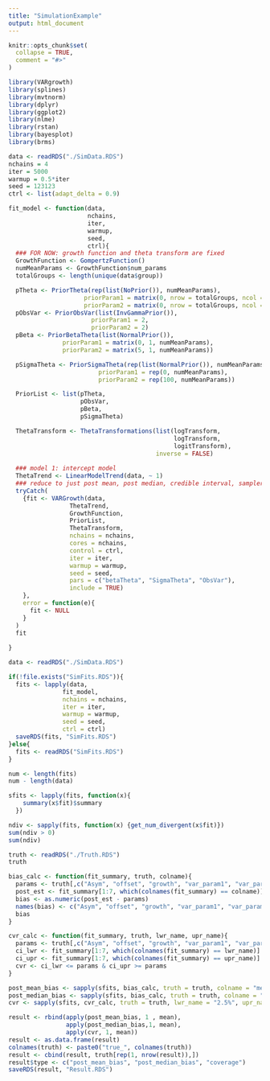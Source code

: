 ```yaml
---
title: "SimulationExample"
output: html_document
---
```


```r
knitr::opts_chunk$set(
  collapse = TRUE,
  comment = "#>"
)
```

```r
library(VARgrowth)
library(splines)
library(mvtnorm)
library(dplyr)
library(ggplot2)
library(nlme)
library(rstan)
library(bayesplot)
library(brms)
```


```r
data <- readRDS("./SimData.RDS")
nchains = 4
iter = 5000
warmup = 0.5*iter
seed = 123123
ctrl <- list(adapt_delta = 0.9)

fit_model <- function(data, 
                      nchains, 
                      iter, 
                      warmup, 
                      seed,
                      ctrl){
  ### FOR NOW: growth function and theta transform are fixed
  GrowthFunction <- GompertzFunction()
  numMeanParams <- GrowthFunction$num_params
  totalGroups <- length(unique(data$group))

  pTheta <- PriorTheta(rep(list(NoPrior()), numMeanParams),
                     priorParam1 = matrix(0, nrow = totalGroups, ncol = numMeanParams), 
                     priorParam2 = matrix(0, nrow = totalGroups, ncol = numMeanParams))
  pObsVar <- PriorObsVar(list(InvGammaPrior()),
                       priorParam1 = 2,
                       priorParam2 = 2)
  pBeta <- PriorBetaTheta(list(NormalPrior()),
               priorParam1 = matrix(0, 1, numMeanParams),
               priorParam2 = matrix(5, 1, numMeanParams))

  pSigmaTheta <- PriorSigmaTheta(rep(list(NormalPrior()), numMeanParams),
                         priorParam1 = rep(0, numMeanParams),
                         priorParam2 = rep(100, numMeanParams))

  PriorList <- list(pTheta,
                    pObsVar,
                    pBeta,
                    pSigmaTheta)

  ThetaTransform <- ThetaTransformations(list(logTransform,
                                              logTransform,
                                              logitTransform),
                                         inverse = FALSE)
  
  ### model 1: intercept model
  ThetaTrend <- LinearModelTrend(data, ~ 1)
  ### reduce to just post mean, post median, credible interval, sampler errors
  tryCatch(
    {fit <- VARGrowth(data,
                 ThetaTrend, 
                 GrowthFunction, 
                 PriorList, 
                 ThetaTransform,
                 nchains = nchains,
                 cores = nchains,
                 control = ctrl,
                 iter = iter,
                 warmup = warmup,
                 seed = seed,
                 pars = c("betaTheta", "SigmaTheta", "ObsVar"),
                 include = TRUE)
    },
    error = function(e){
      fit <- NULL
    }
  )
  fit
  
}

```


```r
data <- readRDS("./SimData.RDS")

if(!file.exists("SimFits.RDS")){
  fits <- lapply(data, 
               fit_model,
               nchains = nchains,
               iter = iter, 
               warmup = warmup, 
               seed = seed,
               ctrl = ctrl)
  saveRDS(fits, "SimFits.RDS")
}else{
  fits <- readRDS("SimFits.RDS")
}

num <- length(fits)
num - length(data)

sfits <- lapply(fits, function(x){
    summary(x$fit)$summary 
  })

ndiv <- sapply(fits, function(x) {get_num_divergent(x$fit)})
sum(ndiv > 0)
sum(ndiv)
```

```r
truth <- readRDS("./Truth.RDS")
truth

bias_calc <- function(fit_summary, truth, colname){
  params <- truth[,c("Asym", "offset", "growth", "var_param1", "var_param2", "var_param3", "obs_vars")]
  post_est <- fit_summary[1:7, which(colnames(fit_summary) == colname)]
  bias <- as.numeric(post_est - params)
  names(bias) <- c("Asym", "offset", "growth", "var_param1", "var_param2", "var_param3", "obs_vars")
  bias
}

cvr_calc <- function(fit_summary, truth, lwr_name, upr_name){
  params <- truth[,c("Asym", "offset", "growth", "var_param1", "var_param2", "var_param3", "obs_vars")]
  ci_lwr <- fit_summary[1:7, which(colnames(fit_summary) == lwr_name)]
  ci_upr <- fit_summary[1:7, which(colnames(fit_summary) == upr_name)]
  cvr <- ci_lwr <= params & ci_upr >= params
}

post_mean_bias <- sapply(sfits, bias_calc, truth = truth, colname = "mean")
post_median_bias <- sapply(sfits, bias_calc, truth = truth, colname = "50%")
cvr <- sapply(sfits, cvr_calc, truth = truth, lwr_name = "2.5%", upr_name = "97.5%")

result <- rbind(apply(post_mean_bias, 1 , mean),
                apply(post_median_bias,1, mean),
                apply(cvr, 1, mean))
result <- as.data.frame(result)
colnames(truth) <- paste0("true_", colnames(truth))
result <- cbind(result, truth[rep(1, nrow(result)),])
result$type <- c("post_mean_bias", "post_median_bias", "coverage")
saveRDS(result, "Result.RDS")
```



